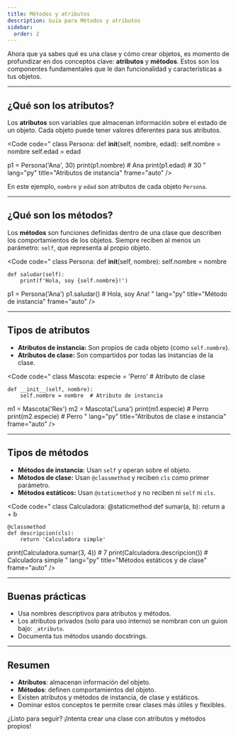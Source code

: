 ```yaml
---
title: Métodos y atributos
description: Guía para Métodos y atributos
sidebar:
  order: 2
---
```



Ahora que ya sabes qué es una clase y cómo crear objetos, es momento de profundizar en dos conceptos clave: **atributos** y **métodos**. Estos son los componentes fundamentales que le dan funcionalidad y características a tus objetos.

---

## ¿Qué son los atributos?

Los **atributos** son variables que almacenan información sobre el estado de un objeto. Cada objeto puede tener valores diferentes para sus atributos.

<Code
code="
class Persona:
    def __init__(self, nombre, edad):
        self.nombre = nombre
        self.edad = edad

p1 = Persona('Ana', 30)
print(p1.nombre)  # Ana
print(p1.edad)    # 30
"
lang="py"
title="Atributos de instancia"
frame="auto"
/>

En este ejemplo, `nombre` y `edad` son atributos de cada objeto `Persona`.

---

## ¿Qué son los métodos?

Los **métodos** son funciones definidas dentro de una clase que describen los comportamientos de los objetos. Siempre reciben al menos un parámetro: `self`, que representa al propio objeto.

<Code
code="
class Persona:
    def __init__(self, nombre):
        self.nombre = nombre

    def saludar(self):
        print(f'Hola, soy {self.nombre}!')

p1 = Persona('Ana')
p1.saludar()  # Hola, soy Ana!
"
lang="py"
title="Método de instancia"
frame="auto"
/>

---

## Tipos de atributos

- **Atributos de instancia:** Son propios de cada objeto (como `self.nombre`).
- **Atributos de clase:** Son compartidos por todas las instancias de la clase.

<Code
code="
class Mascota:
    especie = 'Perro'  # Atributo de clase

    def __init__(self, nombre):
        self.nombre = nombre  # Atributo de instancia

m1 = Mascota('Rex')
m2 = Mascota('Luna')
print(m1.especie)  # Perro
print(m2.especie)  # Perro
"
lang="py"
title="Atributos de clase e instancia"
frame="auto"
/>

---

## Tipos de métodos

- **Métodos de instancia:** Usan `self` y operan sobre el objeto.
- **Métodos de clase:** Usan `@classmethod` y reciben `cls` como primer parámetro.
- **Métodos estáticos:** Usan `@staticmethod` y no reciben ni `self` ni `cls`.

<Code
code="
class Calculadora:
    @staticmethod
    def sumar(a, b):
        return a + b

    @classmethod
    def descripcion(cls):
        return 'Calculadora simple'

print(Calculadora.sumar(3, 4))         # 7
print(Calculadora.descripcion())        # Calculadora simple
"
lang="py"
title="Métodos estáticos y de clase"
frame="auto"
/>

---

## Buenas prácticas

- Usa nombres descriptivos para atributos y métodos.
- Los atributos privados (solo para uso interno) se nombran con un guion bajo: `_atributo`.
- Documenta tus métodos usando docstrings.

---

## Resumen

- **Atributos**: almacenan información del objeto.
- **Métodos**: definen comportamientos del objeto.
- Existen atributos y métodos de instancia, de clase y estáticos.
- Dominar estos conceptos te permite crear clases más útiles y flexibles.

¿Listo para seguir? ¡Intenta crear una clase con atributos y métodos propios!
